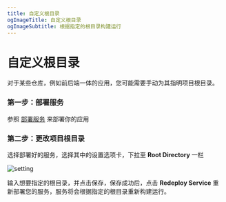 ```yaml
---
title: 自定义根目录
ogImageTitle: 自定义根目录
ogImageSubtitle: 根据指定的根目录构建运行
---
```


# 自定义根目录

对于某些仓库，例如前后端一体的应用，您可能需要手动为其指明项目根目录。

### 第一步：部署服务

参照 [部署服务](/zh-CN/get-started) 来部署你的应用

### 第二步：更改项目根目录

选择部署好的服务，选择其中的设置选项卡，下拉至 **Root Directory** 一栏

![setting](/deploy/root-directory/setting.png)

输入想要指定的根目录，并点击保存，保存成功后，点击 **Redeploy Service** 重新部署您的服务，服务将会根据指定的根目录重新构建运行。

